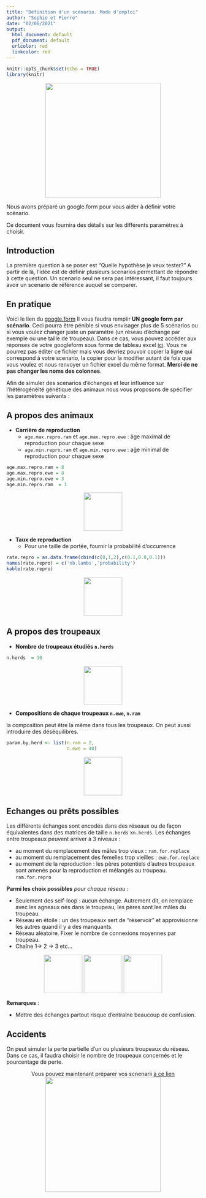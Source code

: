 ```yaml
---
title: "Définition d'un scénario. Mode d'emploi"
author: "Sophie et Pierre"
date: "02/06/2021"
output:
  html_document: default
  pdf_document: default
  urlcolor: red
  linkcolor: red
---
```


```r
knitr::opts_chunk$set(echo = TRUE)
library(knitr)
```



  
<center>
![](genie.jpg){width=300px}
</center>

Nous avons préparé un google.form pour vous aider à définir votre scénario. 

Ce document vous fournira des détails sur  les différents paramètres à choisir. 


## **Introduction**

La première question à se poser est "Quelle hypothèse je veux tester?"
A partir de là, l'idée est de définir plusieurs scenarios permettant de répondre à cette question. Un scenario seul ne sera pas intéressant, il faut toujours avoir un scenario de référence auquel se comparer. 

## **En pratique**

Voici le lien  du  [google.form](https://forms.gle/RTF36fSzUB5ryzB58)
Il vous faudra remplir **UN google form par scénario**. Ceci pourra être pénible si vous envisager plus de 5  scénarios ou si vous voulez changer juste un paramètre (un réseau d'échange par exemple ou une taille de troupeau).
Dans ce cas, vous pouvez accéder aux réponses de votre googleform  sous forme de tableau excel [ici](https://docs.google.com/spreadsheets/d/188Sls7V_rV88Rlz9Pd2lA0ym15HIZL6_eLkvZl1Ddbc/edit?usp=sharing). Vous ne pourrez pas éditer ce fichier mais vous devriez pouvoir copier la ligne qui correspond à votre scenario, la copier pour la modifier autant de fois que vous voulez et nous  renvoyer un fichier excel du même format. **Merci de ne pas changer les noms des colonnes**.  






Afin de simuler des scenarios d'échanges et leur influence sur l'hétérogénéité génétique des animaux nous vous  proposons de spécifier les paramètres suivants :   


## **A propos des animaux**


  - **Carrière de reproduction**
      * `age.max.repro.ram` et `age.max.repro.ewe`  : âge maximal de reproduction pour chaque sexe
      * `age.min.repro.ram` et `age.min.repro.ewe` : aĝe minimal de reproduction pour chaque sexe
      

  
```r
age.max.repro.ram = 8
age.max.repro.ewe = 8 
age.min.repro.ewe = 3
age.min.repro.ram  = 1
``` 
  
<center>
![](choice.jpg){width=100px}
</center>


  - **Taux de reproduction**
      * Pour une taille de portée, fournir la probabilité d'occurrence
  
```r
rate.repro = as.data.frame(cbind(c(0,1,2),c(0.1,0.8,0.1)))
names(rate.repro) = c('nb.lambs','probability')
kable(rate.repro)
```

  
<center>
![](choice.jpg){width=100px}
</center>

## **A propos des troupeaux**


  - **Nombre de troupeaux étudiés `n.herds`**

```r
n.herds  = 10
```
<center>
![](choice.jpg){width=100px}
</center>


  - **Compositions de chaque troupeaux `n.ewe`, `n.ram` **
  
  la composition peut être la même dans tous les troupeaux. On peut aussi introduire des déséquilibres. 

```r
param.by.herd <- list(n.ram = 2,
                      n.ewe = 40)
```

<center>
![](choice.jpg){width=100px}
</center>







## **Echanges ou prêts possibles**

Les différents échanges sont encodés dans des réseaux ou de façon équivalentes dans des matrices de taille `n.herds` x`n.herds`. 
Les échanges entre troupeaux peuvent arriver à 3 niveaux : 

  - au moment du remplacement des mâles trop vieux :  `ram.for.replace` 
  - au moment du remplacement des femelles trop vieilles : `ewe.for.replace`
  - au moment de la reproduction : les pères potentiels d'autres troupeaux sont amenés pour la reproduction et mélangés au troupeau.  `ram.for.repro`
    


**Parmi les choix possibles** *pour chaque réseau* : 

  - Seulement des self-loop : aucun échange. Autrement dit, on remplace avec les agneaux nés dans le troupeau, les pères sont  les mâles du troupeau. 
  - Réseau en étoile : un des troupeaux sert de "réservoir" et approvisionne les autres quand il y a des manquants. 
  - Réseau aléatoire. Fixer le nombre de connexions moyennes par troupeau. 
  -  Chaîne 1-> 2 -> 3 etc... 

  
<center>
![](choice.jpg){width=100px}  ![](choice.jpg){width=100px}  ![](choice.jpg){width=100px} 
</center>


**Remarques** : 

  - Mettre des échanges partout risque d'entraîne beaucoup de confusion. 
  

## **Accidents**

On peut simuler la perte partielle d'un ou plusieurs  troupeaux du réseau. Dans ce cas, il faudra choisir le nombre de troupeaux concernés et le pourcentage de perte.  


<center>
Vous pouvez maintenant préparer vos scnenarii  [à ce lien](https://forms.gle/RTF36fSzUB5ryzB58)
</center>

<center>
![](troupeau-vaches.jpg){width=300px} 
</center>



 
 